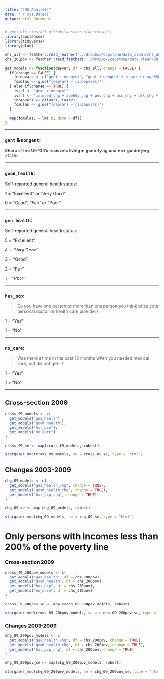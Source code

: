 ```yaml
---
title: "CHS Analysis"
date: '`r Sys.Date()`'
output: html_document
---
```


```r
# devtools::install_github("austensen/austensen")
library(austensen)
library(tidyverse)
library(glue)
```

```r
chs_all <- feather::read_feather("../dropbox/capstone/data_clean/chs_uhf34_0309_all.feather")
chs_200pov <- feather::read_feather("../dropbox/capstone/data_clean/chs_uhf34_0309_200pov.feather")
```

```r
get_models <- function(depvar, df = chs_all, change = FALSE) {
  if(change == FALSE) {
    indepvars <- c("gent + nongent", "gent + nongent + insured + age65p + pov + asn + blk + his + forborn")
    fomulas <- glue("{depvar} ~ {indepvars}")
  } else if(change == TRUE) {
    ivar1 <- "gent + nongent"
    ivar2 <- "insured_chg + age65p_chg + pov_chg + asn_chg + blk_chg + his_chg + forborn_chg"
    indepvars <- c(ivar1, ivar2)
    fomulas <- glue("{depvar} ~ {indepvars}")
  }
  
  map(fomulas, ~ lm(.x, data = df))
}
```

---

### `gent` & `nongent`:

Share of the UHF34's residents living in gentrifying and non-gentrifying ZCTAs

---

### `good_health`:

Self-reported general health status: 

1 = "Excellent" or "Very Good"

0 = "Good", "Fair" or "Poor"

---

### `gen_health`:

Self-reported general health status: 

5 = "Excellent"

4 = "Very Good" 

3 = "Good"

2 = "Fair" 

1 = "Poor"

---

### `has_pcp`:

> Do you have one person or more than one person you think of as your personal doctor or health care provider?

1 = "Yes"

1 = "No"

---

### `no_care`:

> Was there a time in the past 12 months when you needed medical care, but did not get it?

1 = "Yes"

1 = "No"

---

## Cross-section 2009

```r
cross_09_models <- c(
  get_models("gen_health"), 
  get_models("good_health"),
  get_models("has_pcp"),
  get_models("no_care")
)

cross_09_se <- map(cross_09_models, robust)

stargazer_mod(cross_09_models, se = cross_09_se, type = "html")
```


## Changes 2003-2009

```r
chg_09_models <- c(
  get_models("gen_health_chg", change = TRUE), 
  get_models("good_health_chg", change = TRUE),
  get_models("has_pcp_chg", change = TRUE)
)

chg_09_se <- map(chg_09_models, robust)

stargazer_mod(chg_09_models, se = chg_09_se, type = "html")
```

# Only persons with incomes less than 200% of the poverty line

### Cross-section 2009

```r
cross_09_200pov_models <- c(
  get_models("gen_health", df = chs_200pov), 
  get_models("good_health", df = chs_200pov),
  get_models("has_pcp", df = chs_200pov),
  get_models("no_care", df = chs_200pov)
)

cross_09_200pov_se <- map(cross_09_200pov_models, robust)

stargazer_mod(cross_09_200pov_models, se = cross_09_200pov_se, type = "html")
```

### Changes 2003-2009

```r
chg_09_200pov_models <- c(
  get_models("gen_health_chg", df = chs_200pov, change = TRUE), 
  get_models("good_health_chg", df = chs_200pov, change = TRUE),
  get_models("has_pcp_chg", df = chs_200pov, change = TRUE)
)

chg_09_200pov_se <- map(chg_09_200pov_models, robust)

stargazer_mod(chg_09_200pov_models, se = chg_09_200pov_se, type = "html")
```



